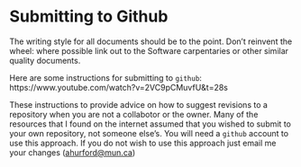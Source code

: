 # Submitting to Github

The writing style for all documents should be to the point. Don't reinvent the wheel: where possible link out to the Software carpentaries or other similar quality documents.

Here are some instructions for submitting to `github`: https://www.youtube.com/watch?v=2VC9pCMuvfU&t=28s

These instructions to provide advice on how to suggest revisions to a repository when you are not a collabotor or the owner. Many of the resources that I found on the internet assumed that you wished to submit to your own repository, not someone else's. You will need a `github` account to use this approach. If you do not wish to use this approach just email me your changes (<ahurford@mun.ca>)


